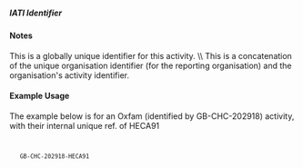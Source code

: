 ===== IATI Identifier ===== 
{{for revison 1.02}}
==== Notes ====
This is a globally unique identifier for this activity. \\
This is a concatenation of the unique organisation identifier (for the reporting organisation) and the organisation's activity identifier.

==== Example Usage ====
The example below is for an Oxfam (identified by GB-CHC-202918) activity, with their internal unique ref. of HECA91
<code xml>
    <iati-identifier>GB-CHC-202918-HECA91</iati-identifier>
</code>